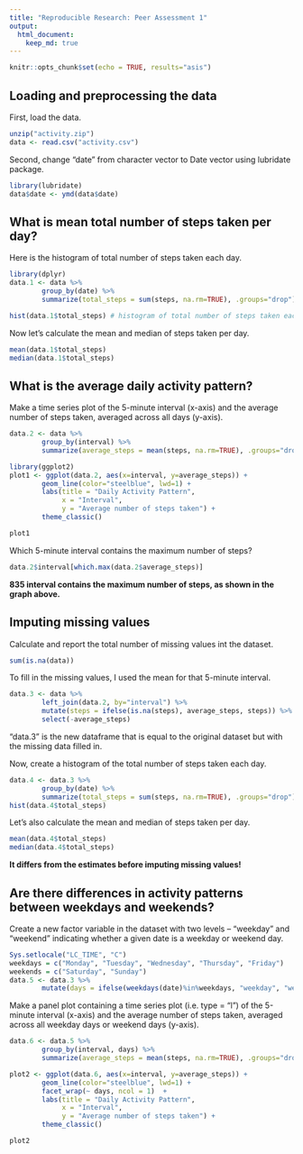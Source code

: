 ```yaml
---
title: "Reproducible Research: Peer Assessment 1"
output: 
  html_document:
    keep_md: true
---
```



```r
knitr::opts_chunk$set(echo = TRUE, results="asis")

```

## Loading and preprocessing the data
First, load the data. 
```r
unzip("activity.zip")
data <- read.csv("activity.csv")
```

Second, change "date" from character vector to Date vector using lubridate package. 
```r
library(lubridate) 
data$date <- ymd(data$date)
```

## What is mean total number of steps taken per day? 
Here is the histogram of total number of steps taken each day. 
```r
library(dplyr)
data.1 <- data %>% 
        group_by(date) %>% 
        summarize(total_steps = sum(steps, na.rm=TRUE), .groups="drop")
```
```r
hist(data.1$total_steps) # histogram of total number of steps taken each day 
```
  
Now let's calculate the mean and median of steps taken per day. 
```r
mean(data.1$total_steps) 
median(data.1$total_steps)
```


## What is the average daily activity pattern? 
Make a time series plot of the 5-minute interval (x-axis) and the average number of steps taken, averaged across all days (y-axis). 
```r
data.2 <- data %>% 
        group_by(interval) %>%
        summarize(average_steps = mean(steps, na.rm=TRUE), .groups="drop")

library(ggplot2)
plot1 <- ggplot(data.2, aes(x=interval, y=average_steps)) +
        geom_line(color="steelblue", lwd=1) + 
        labs(title = "Daily Activity Pattern", 
             x = "Interval", 
             y = "Average number of steps taken") + 
        theme_classic()

plot1
```
  
Which 5-minute interval contains the maximum number of steps?
```r
data.2$interval[which.max(data.2$average_steps)]
```
  
**835 interval contains the maximum number of steps, as shown in the graph above.**

## Imputing missing values 

Calculate and report the total number of missing values int the dataset.
```r
sum(is.na(data))
```
To fill in the missing values, I used the mean for that 5-minute interval.
```r
data.3 <- data %>% 
        left_join(data.2, by="interval") %>% 
        mutate(steps = ifelse(is.na(steps), average_steps, steps)) %>% 
        select(-average_steps)
```
"data.3" is the new dataframe that is equal to the original dataset but with the missing data filled in. 

Now, create a histogram of the total number of steps taken each day. 
```r
data.4 <- data.3 %>% 
        group_by(date) %>% 
        summarize(total_steps = sum(steps, na.rm=TRUE), .groups="drop")
hist(data.4$total_steps)
```
  
Let's also calculate the mean and median of steps taken per day. 
```r
mean(data.4$total_steps) 
median(data.4$total_steps)
```
  
**It differs from the estimates before imputing missing values!**

## Are there differences in activity patterns between weekdays and weekends? 
Create a new factor variable in the dataset with two levels -- "weekday" and "weekend" indicating whether a given date is a weekday or weekend day.
```r
Sys.setlocale("LC_TIME", "C")
weekdays = c("Monday", "Tuesday", "Wednesday", "Thursday", "Friday")
weekends = c("Saturday", "Sunday")
data.5 <- data.3 %>%
        mutate(days = ifelse(weekdays(date)%in%weekdays, "weekday", "weekend"))
```
Make a panel plot containing a time series plot (i.e. type = "l") of the 5-minute interval (x-axis) and the average number of steps taken, averaged across all weekday days or weekend days (y-axis).
```r
data.6 <- data.5 %>% 
        group_by(interval, days) %>%
        summarize(average_steps = mean(steps, na.rm=TRUE), .groups="drop") 

plot2 <- ggplot(data.6, aes(x=interval, y=average_steps)) + 
        geom_line(color="steelblue", lwd=1) + 
        facet_wrap(~ days, ncol = 1)  + 
        labs(title = "Daily Activity Pattern", 
             x = "Interval", 
             y = "Average number of steps taken") + 
        theme_classic() 

plot2
```
